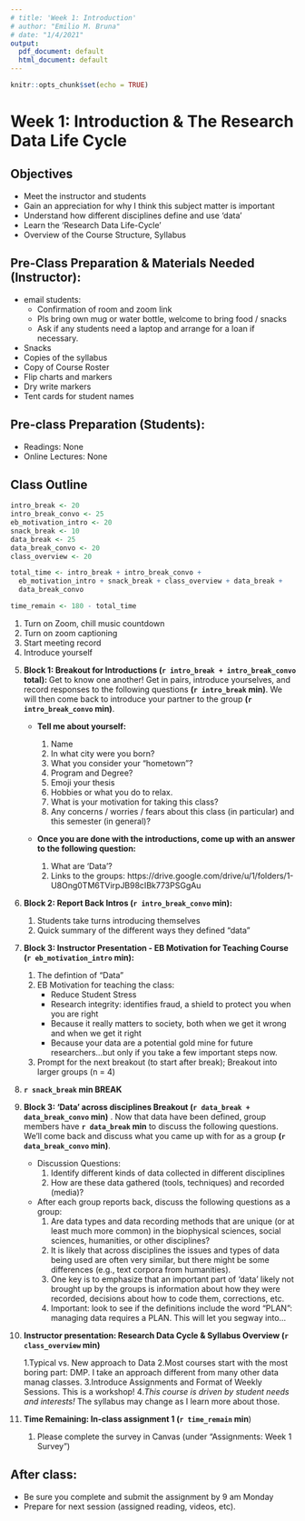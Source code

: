 ```yaml
---
# title: 'Week 1: Introduction'
# author: "Emilio M. Bruna"
# date: "1/4/2021"
output:
  pdf_document: default
  html_document: default
---
```


```r
knitr::opts_chunk$set(echo = TRUE)
```


# Week 1: Introduction & The Research Data Life Cycle
## Objectives

* Meet the instructor and students
* Gain an appreciation for why I think this subject matter is important
* Understand how different disciplines define and use 'data'
* Learn the 'Research Data Life-Cycle'
* Overview of the Course Structure, Syllabus

## Pre-Class Preparation & Materials Needed (Instructor):

* email students: 
    * Confirmation of room and zoom link
    * Pls bring own mug or water bottle, welcome to bring food / snacks
    * Ask if any students need a laptop and arrange for a loan if necessary.
* Snacks
* Copies of the syllabus
* Copy of Course Roster
* Flip charts and markers
* Dry write markers
* Tent cards for student names


## Pre-class Preparation (Students):

* Readings: None
* Online Lectures: None

## Class Outline

```r
intro_break <- 20
intro_break_convo <- 25
eb_motivation_intro <- 20
snack_break <- 10
data_break <- 25
data_break_convo <- 20
class_overview <- 20

total_time <- intro_break + intro_break_convo + 
  eb_motivation_intro + snack_break + class_overview + data_break + 
  data_break_convo

time_remain <- 180 - total_time
```

1. Turn on Zoom, chill music countdown
2. Turn on zoom captioning
3. Start meeting record
4. Introduce yourself

<!-- 1-4 will take ~10 minutes, especially since we usually give students a few minutes to roll in late. -->

5. **Block 1: Breakout for Introductions (`r intro_break + intro_break_convo` total): ** Get to know one another! Get in pairs, introduce yourselves, and record responses to the following questions **(`r intro_break` min)**. We will then come back to introduce your partner to the group **(`r intro_break_convo` min)**.  

    * **Tell me about yourself: **  
        1. Name
        2. In what city were you born?
        3. What you consider your “hometown”?
        4. Program and Degree?
        5. Emoji your thesis 
        6. Hobbies or what you do to relax.
        7. What is your motivation for taking this class?
        8. Any concerns / worries / fears about this class (in particular) and this semester (in general)? 
        
    * **Once you are done with the introductions, come up with an answer to the following question: **
    
      1. What are 'Data'?
      2. Links to the groups: https://drive.google.com/drive/u/1/folders/1-U8Ong0TM6TVirpJB98cIBk773PSGgAu 


5. **Block 2: Report Back Intros (`r intro_break_convo` min): **

      1. Students take turns introducing themselves
      2. Quick summary of the different ways they defined "data"

5. **Block 3: Instructor Presentation - EB Motivation for Teaching Course (`r eb_motivation_intro` min): **

      1. The defintion of "Data"
      2. EB Motivation for teaching the class: 
          * Reduce Student Stress
          * Research integrity: identifies fraud, a shield to protect you when you are right
          * Because it really matters to society, both when we get it wrong and when we get it right
          * Because your data are a potential gold mine for future researchers...but only if you take a few important steps now.
      2. Prompt for the next breakout (to start after break); Breakout into larger groups (n = 4)

6. **`r snack_break` min BREAK **

7.  **Block 3: 'Data' across disciplines Breakout (`r data_break + data_break_convo` min)** . Now that data have been defined, group members have **`r data_break` min** to discuss the following questions. We'll come back and  discuss what you came up with for as a group **(`r data_break_convo` min)**.

    * Discussion Questions: 
        1. Identify different kinds of data collected in different disciplines 
        2. How are these data gathered (tools, techniques) and recorded (media)? 
    * After each group reports back, discuss the following questions as a group:
        1. Are data types and data recording methods that are unique (or at least much more common) in the biophysical sciences, social sciences, humanities, or other disciplines?  
        2. It is likely that across disciplines the issues and types of data being used are often very similar, but there might be some differences (e.g., text corpora from humanities). 
        3. One key is to emphasize that an important part of 'data' likely not brought up by the groups is information about how they were recorded, decisions about how to code them, corrections, etc.
        4. Important: look to see if the definitions include the word "PLAN": managing data requires a PLAN.  This will let you segway into...

8. **Instructor presentation: Research Data Cycle & Syllabus Overview (`r class_overview` min)**

    1.Typical vs. New approach to Data
    2.Most courses start with the most boring part: DMP. I take an approach different from many other data manag classes.
    3.Introduce Assignments and Format of Weekly Sessions. This is a workshop!
    4.*This course is driven by student needs and interests! *The syllabus may change as I learn more about those.
    
    

9. **Time Remaining: In-class assignment 1 (`r time_remain` min**)

    1. Please complete the survey in Canvas (under "Assignments: Week 1 Survey")

## After class: 

* Be sure you complete and submit the assignment by 9 am Monday
* Prepare for next session (assigned reading, videos, etc).


